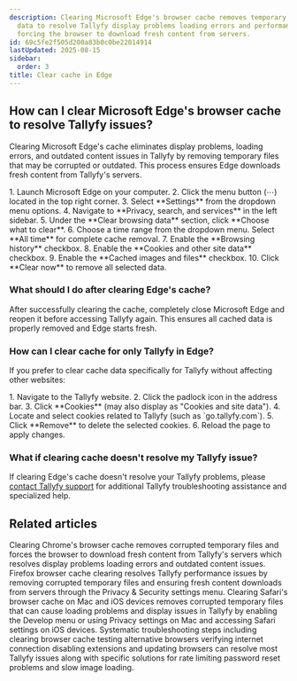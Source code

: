 ```yaml
---
description: Clearing Microsoft Edge's browser cache removes temporary files and corrupted
  data to resolve Tallyfy display problems loading errors and performance issues by
  forcing the browser to download fresh content from servers.
id: 69c5fe2f505d200a83b0c0be22014914
lastUpdated: 2025-08-15
sidebar:
  order: 3
title: Clear cache in Edge
---
```



## How can I clear Microsoft Edge's browser cache to resolve Tallyfy issues?

Clearing Microsoft Edge's cache eliminates display problems, loading errors, and outdated content issues in Tallyfy by removing temporary files that may be corrupted or outdated. This process ensures Edge downloads fresh content from Tallyfy's servers.

<Steps>
1. Launch Microsoft Edge on your computer.
2. Click the menu button (⋯) located in the top right corner.
3. Select **Settings** from the dropdown menu options.
4. Navigate to **Privacy, search, and services** in the left sidebar.
5. Under the **Clear browsing data** section, click **Choose what to clear**.
6. Choose a time range from the dropdown menu. Select **All time** for complete cache removal.
7. Enable the **Browsing history** checkbox.
8. Enable the **Cookies and other site data** checkbox.
9. Enable the **Cached images and files** checkbox.
10. Click **Clear now** to remove all selected data.
</Steps>

### What should I do after clearing Edge's cache?

After successfully clearing the cache, completely close Microsoft Edge and reopen it before accessing Tallyfy again. This ensures all cached data is properly removed and Edge starts fresh.


### How can I clear cache for only Tallyfy in Edge?

If you prefer to clear cache data specifically for Tallyfy without affecting other websites:

<Steps>
1. Navigate to the Tallyfy website.
2. Click the padlock icon in the address bar.
3. Click **Cookies** (may also display as "Cookies and site data").
4. Locate and select cookies related to Tallyfy (such as `go.tallyfy.com`).
5. Click **Remove** to delete the selected cookies.
6. Reload the page to apply changes.
</Steps>

### What if clearing cache doesn't resolve my Tallyfy issue?

If clearing Edge's cache doesn't resolve your Tallyfy problems, please [contact Tallyfy support](https://tallyfy.com/contact-us/) for additional Tallyfy troubleshooting assistance and specialized help.


## Related articles
<CardGrid>
<LinkTitleCard header="<b>Troubleshooting > Clear cache in Chrome</b>" href="/products/pro/miscellaneous/troubleshooting/clear-cache-chrome/" > Clearing Chrome's browser cache removes corrupted temporary files and forces the browser to download fresh content from Tallyfy's servers which resolves display problems loading errors and outdated content issues. </LinkTitleCard>
<LinkTitleCard header="<b>Troubleshooting > Clear cache in Firefox</b>" href="/products/pro/miscellaneous/troubleshooting/clear-cache-firefox/" > Firefox browser cache clearing resolves Tallyfy performance issues by removing corrupted temporary files and ensuring fresh content downloads from servers through the Privacy & Security settings menu. </LinkTitleCard>
<LinkTitleCard header="<b>Troubleshooting > Clear cache in Safari</b>" href="/products/pro/miscellaneous/troubleshooting/clear-cache-safari/" > Clearing Safari's browser cache on Mac and iOS devices removes corrupted temporary files that can cause loading problems and display issues in Tallyfy by enabling the Develop menu or using Privacy settings on Mac and accessing Safari settings on iOS devices. </LinkTitleCard>
<LinkTitleCard header="<b>Miscellaneous > Troubleshooting</b>" href="/products/pro/miscellaneous/troubleshooting/" > Systematic troubleshooting steps including clearing browser cache testing alternative browsers verifying internet connection disabling extensions and updating browsers can resolve most Tallyfy issues along with specific solutions for rate limiting password reset problems and slow image loading. </LinkTitleCard>
</CardGrid>